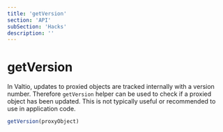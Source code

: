 ```yaml
---
title: 'getVersion'
section: 'API'
subSection: 'Hacks'
description: ''
---
```


# getVersion

In Valtio, updates to proxied objects are tracked internally with a version number. Therefore `getVersion` helper can be used to check if a proxied object has been updated. This is not typically useful or recommended to use in application code.

```js
getVersion(proxyObject)
```

